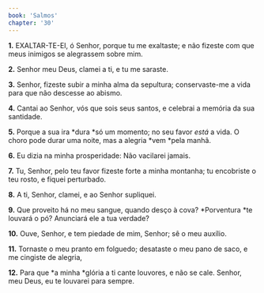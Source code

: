 ```yaml
---
book: 'Salmos'
chapter: '30'
---
```


**1.** EXALTAR-TE-EI, ó Senhor, porque tu me exaltaste; e não fizeste com que meus inimigos se alegrassem sobre mim.

**2.** Senhor meu Deus, clamei a ti, e tu me saraste.

**3.** Senhor, fizeste subir a minha alma da sepultura; conservaste-me a vida para que não descesse ao abismo.

**4.** Cantai ao Senhor, vós que sois seus santos, e celebrai a memória da sua santidade.

**5.** Porque a sua ira *dura *só um momento; no seu favor *está* a vida. O choro pode durar uma noite, mas a alegria *vem *pela manhã.

**6.** Eu dizia na minha prosperidade: Não vacilarei jamais.

**7.** Tu, Senhor, pelo teu favor fizeste forte a minha montanha; tu encobriste o teu rosto, e fiquei perturbado.

**8.** A ti, Senhor, clamei, e ao Senhor supliquei.

**9.** Que proveito há no meu sangue, quando desço à cova? *Porventura *te louvará o pó? Anunciará ele a tua verdade?

**10.** Ouve, Senhor, e tem piedade de mim, Senhor; sê o meu auxílio.

**11.** Tornaste o meu pranto em folguedo; desataste o meu pano de saco, e me cingiste de alegria,

**12.** Para que *a minha *glória a ti cante louvores, e não se cale. Senhor, meu Deus, eu te louvarei para sempre.